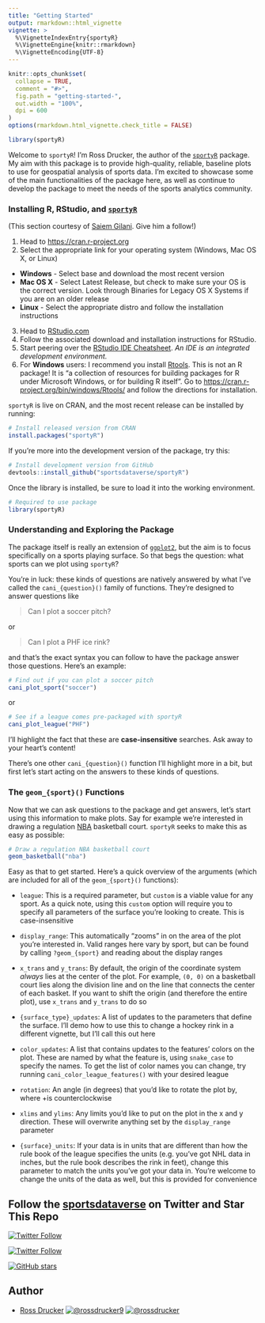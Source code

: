 ```yaml
---
title: "Getting Started"
output: rmarkdown::html_vignette
vignette: >
  %\VignetteIndexEntry{sportyR}
  %\VignetteEngine{knitr::rmarkdown}
  %\VignetteEncoding{UTF-8}
---
```


```r
knitr::opts_chunk$set(
  collapse = TRUE,
  comment = "#>",
  fig.path = "getting-started-",
  out.width = "100%",
  dpi = 600
)
options(rmarkdown.html_vignette.check_title = FALSE)
```

```r
library(sportyR)
```

Welcome to `sportyR`! I'm Ross Drucker, the author of the [`sportyR`](https://sportyr.sportsdataverse.org/) package. My aim with this package is to provide high-quality, reliable, baseline plots to use for geospatial analysis of sports data. I'm excited to showcase some of the main functionalities of the package here, as well as continue to develop the package to meet the needs of the sports analytics community.

### **Installing R, RStudio, and [`sportyR`](https://sportyr.sportsdataverse.org)**

(This section courtesy of [Saiem Gilani](https://twitter.com/saiemgilani). Give him a follow!)

1.  Head to <https://cran.r-project.org>
2.  Select the appropriate link for your operating system (Windows, Mac OS X, or Linux)

-   **Windows** - Select base and download the most recent version
-   **Mac OS X** - Select Latest Release, but check to make sure your OS is the correct version. Look through Binaries for Legacy OS X Systems if you are on an older release
-   **Linux** - Select the appropriate distro and follow the installation instructions

3.  Head to [RStudio.com](https://posit.co/download/rstudio-desktop/ "Download the appropriate version of RStudio (Free) for your operating system to use with R")
4.  Follow the associated download and installation instructions for RStudio.
5.  Start peering over the [RStudio IDE Cheatsheet](https://raw.githubusercontent.com/rstudio/cheatsheets/main/rstudio-ide.pdf). *An IDE is an integrated development environment.*
6.  For **Windows** users: I recommend you install [Rtools](https://cran.r-project.org/bin/windows/Rtools/). This is not an R package! It is "a collection of resources for building packages for R under Microsoft Windows, or for building R itself". Go to <https://cran.r-project.org/bin/windows/Rtools/> and follow the directions for installation.

`sportyR` is live on CRAN, and the most recent release can be installed by running:

```r
# Install released version from CRAN
install.packages("sportyR")
```

If you're more into the development version of the package, try this:

```r
# Install development version from GitHub
devtools::install_github("sportsdataverse/sportyR")
```

Once the library is installed, be sure to load it into the working environment.

```r
# Required to use package
library(sportyR)
```

### **Understanding and Exploring the Package**

The package itself is really an extension of [`ggplot2`](https://ggplot2.tidyverse.org/), but the aim is to focus specifically on a sports playing surface. So that begs the question: what sports can we plot using `sportyR`?

You're in luck: these kinds of questions are natively answered by what I've called the `cani_{question}()` family of functions. They're designed to answer questions like

> Can I plot a soccer pitch?

or

> Can I plot a PHF ice rink?

and that's the exact syntax you can follow to have the package answer those questions. Here's an example:

```r
# Find out if you can plot a soccer pitch
cani_plot_sport("soccer")
```

or

```r
# See if a league comes pre-packaged with sportyR
cani_plot_league("PHF")
```

I'll highlight the fact that these are **case-insensitive** searches. Ask away to your heart's content!

There's one other `cani_{question}()` function I'll highlight more in a bit, but first let's start acting on the answers to these kinds of questions.

### **The `geom_{sport}()` Functions**

Now that we can ask questions to the package and get answers, let's start using this information to make plots. Say for example we're interested in drawing a regulation [NBA](https://www.nba.com) basketball court. `sportyR` seeks to make this as easy as possible:

```r
# Draw a regulation NBA basketball court
geom_basketball("nba")
```

Easy as that to get started. Here's a quick overview of the arguments (which are included for all of the `geom_{sport}()` functions):

-   `league`: This is a required parameter, but `custom` is a viable value for any sport. As a quick note, using this `custom` option will require you to specify all parameters of the surface you're looking to create. This is case-insensitive

-   `display_range`: This automatically "zooms" in on the area of the plot you're interested in. Valid ranges here vary by sport, but can be found by calling `?geom_{sport}` and reading about the display ranges

-   `x_trans` and `y_trans`: By default, the origin of the coordinate system *always* lies at the center of the plot. For example, `(0, 0)` on a basketball court lies along the division line and on the line that connects the center of each basket. If you want to shift the origin (and therefore the entire plot), use `x_trans` and `y_trans` to do so

-   `{surface_type}_updates`: A list of updates to the parameters that define the surface. I'll demo how to use this to change a hockey rink in a different vignette, but I'll call this out here

-   `color_updates`: A list that contains updates to the features' colors on the plot. These are named by what the feature is, using `snake_case` to specify the names. To get the list of color names you can change, try running `cani_color_league_features()` with your desired league

-   `rotation`: An angle (in degrees) that you'd like to rotate the plot by, where +\theta is counterclockwise

-   `xlims` and `ylims`: Any limits you'd like to put on the plot in the x and y direction. These will overwrite anything set by the `display_range` parameter

-   `{surface}_units`: If your data is in units that are different than how the rule book of the league specifies the units (e.g. you've got NHL data in inches, but the rule book describes the rink in feet), change this parameter to match the units you've got your data in. You're welcome to change the units of the data as well, but this is provided for convenience

## Follow the [sportsdataverse](https://twitter.com/sportsdataverse) on Twitter and Star This Repo

[![Twitter
Follow](https://img.shields.io/twitter/follow/sportyR_pkg?&label=%40sportyR_pkg&logo=twitter&style=flat&color=ff552e)](https://twitter.com/sportyR_pkg)

[![Twitter
Follow](https://img.shields.io/twitter/follow/sportsdataverse?&label=%40sportsdataverse&logo=twitter&style=flat&color=ff552e)](https://twitter.com/sportsdataverse)

[![GitHub stars](https://img.shields.io/github/stars/sportsdataverse/sportyR.svg?color=ff552e&logo=github&style=flat&label=Star%20sportyR&maxAge=2592000)](https://github.com/sportsdataverse/sportyR/stargazers/)

## **Author**

-   [Ross Drucker](https://twitter.com/rossdrucker9) <a href="https://twitter.com/rossdrucker9" target="blank"><img src="https://img.shields.io/twitter/follow/rossdrucker9?color=ff552e&amp;label=%40rossdrucker9&amp;logo=twitter&amp;style=flat" alt="@rossdrucker9"/></a> <a href="https://github.com/rossdrucker" target="blank"><img src="https://img.shields.io/github/followers/rossdrucker?color=ff552e&amp;logo=Github&amp;style=flat" alt="@rossdrucker"/></a>

